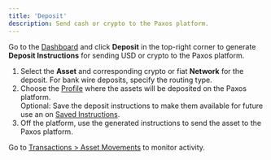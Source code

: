 ```yaml
---
title: 'Deposit'
description: Send cash or crypto to the Paxos platform.
---
```



Go to the [Dashboard](https://dashboard.paxos.com/) and click **Deposit** in the top-right corner to generate **Deposit Instructions** for sending USD or crypto to the Paxos platform.

1. Select the **Asset** and corresponding crypto or fiat **Network** for the deposit. For bank wire deposits, specify the routing type.
1. Choose the [Profile](/dashboard/organization#profile) where the assets will be deposited on the Paxos platform.<br />Optional: Save the deposit instructions to make them available for future use an on [Saved Instructions](https://dashboard.paxos.com/dashboard/saved-instructions).
1. Off the platform, use the generated instructions to send the asset to the Paxos platform.

Go to [Transactions > Asset Movements](https://dashboard.paxos.com/dashboard/transactions/asset-movements) to monitor activity.
